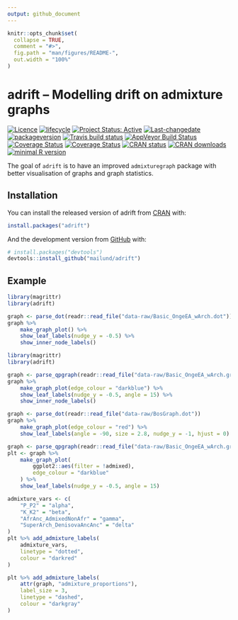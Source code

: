 ```yaml
---
output: github_document
---
```


<!-- README.md is generated from README.Rmd. Please edit that file -->

```r
knitr::opts_chunk$set(
  collapse = TRUE,
  comment = "#>",
  fig.path = "man/figures/README-",
  out.width = "100%"
)
```

# adrift -- Modelling drift on admixture graphs

[![Licence](https://img.shields.io/badge/licence-GPL--3-blue.svg)](https://www.gnu.org/licenses/gpl-3.0.en.html)
[![lifecycle](http://img.shields.io/badge/lifecycle-experimental-orange.svg)](https://www.tidyverse.org/lifecycle/#experimental)
[![Project Status: Active](http://www.repostatus.org/badges/latest/active.svg)](http://www.repostatus.org/#active)
[![Last-changedate](https://img.shields.io/badge/last%20change-`r gsub('-', '--', Sys.Date())`-green.svg)](/commits/master)
[![packageversion](https://img.shields.io/badge/Package%20version-0.0.0.9000-orange.svg?style=flat-square)](commits/master)
[![Travis build status](https://travis-ci.org/mailund/adrift.svg?branch=master)](https://travis-ci.org/mailund/adrift)
[![AppVeyor Build Status](https://ci.appveyor.com/api/projects/status/69pgmvgsmswfqw45?svg=true)](https://ci.appveyor.com/project/mailund/adrift)
[![Coverage Status](http://img.shields.io/codecov/c/github/mailund/adrift/master.svg)](https://codecov.io/github/mailund/adrift?branch=master)
[![Coverage Status](http://coveralls.io/repos/github/mailund/adrift/badge.svg?branch=master)](https://coveralls.io/github/mailund/adrift?branch=master)
[![CRAN status](http://www.r-pkg.org/badges/version/adrift)](https://cran.r-project.org/package=adrift)
[![CRAN downloads](http://cranlogs.r-pkg.org/badges/grand-total/adrift)](https://cran.r-project.org/package=adrift)
[![minimal R version](https://img.shields.io/badge/R-%E2%89%A53.2-blue.svg)](https://cran.r-project.org/)



The goal of `adrift` is to have an improved `admixturegraph` package with better visualisation of graphs and graph statistics.

## Installation

You can install the released version of adrift from [CRAN](https://CRAN.R-project.org) with:

``` r
install.packages("adrift")
```

And the development version from [GitHub](https://github.com/) with:

``` r
# install.packages("devtools")
devtools::install_github("mailund/adrift")
```

## Example


```r
library(magrittr)
library(adrift)

graph <- parse_dot(readr::read_file("data-raw/Basic_OngeEA_wArch.dot"))
graph %>% 
    make_graph_plot() %>%
    show_leaf_labels(nudge_y = -0.5) %>%
    show_inner_node_labels()

```

```r
library(magrittr)
library(adrift)

graph <- parse_qpgraph(readr::read_file("data-raw/Basic_OngeEA_wArch.graph"))
graph %>% 
    make_graph_plot(edge_colour = "darkblue") %>%
    show_leaf_labels(nudge_y = -0.5, angle = 15) %>%
    show_inner_node_labels()

```

```r
graph <- parse_dot(readr::read_file("data-raw/BosGraph.dot"))
graph %>% 
    make_graph_plot(edge_colour = "red") %>%
    show_leaf_labels(angle = -90, size = 2.8, nudge_y = -1, hjust = 0)
```

```r
graph <- parse_qpgraph(readr::read_file("data-raw/Basic_OngeEA_wArch.graph"))
plt <- graph %>%
    make_graph_plot(
        ggplot2::aes(filter = !admixed),
        edge_colour = "darkblue"
    ) %>%
    show_leaf_labels(nudge_y = -0.5, angle = 15)

admixture_vars <- c(
    "P_P2" = "alpha",
    "K_K2" = "beta",
    "AfrAnc_AdmixedNonAfr" = "gamma",
    "SuperArch_DenisovaAncAnc" = "delta"
)
plt %>% add_admixture_labels(
    admixture_vars,
    linetype = "dotted",
    colour = "darkred"
)

plt %>% add_admixture_labels(
    attr(graph, "admixture_proportions"),
    label_size = 3,
    linetype = "dashed",
    colour = "darkgray"
)
```
